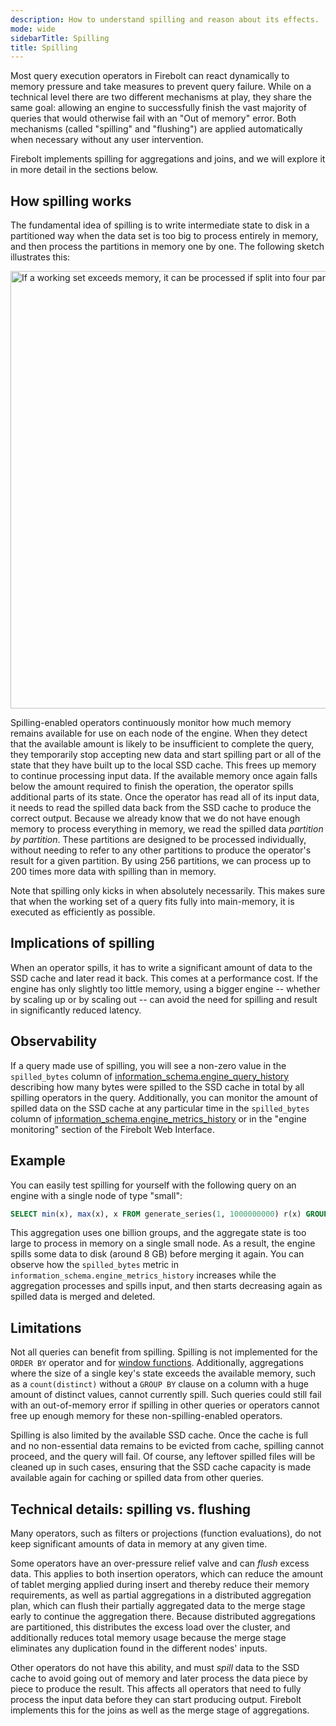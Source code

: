 ```yaml
---
description: How to understand spilling and reason about its effects.
mode: wide
sidebarTitle: Spilling
title: Spilling
---
```



Most query execution operators in Firebolt can react dynamically to memory pressure and take measures to prevent query failure. While on a technical level there are two different mechanisms at play, they share the same goal: allowing an engine to successfully finish the vast majority of queries that would otherwise fail with an "Out of memory" error. Both mechanisms (called "spilling" and "flushing") are applied automatically when necessary without any user intervention.

Firebolt implements spilling for aggregations and joins, and we will explore it in more detail in the sections below.

## How spilling works

The fundamental idea of spilling is to write intermediate state to disk in a partitioned way when the data set is too big to process entirely in memory, and then process the partitions in memory one by one. The following sketch illustrates this:

<img src="/assets/images/spilling.png" alt="If a working set exceeds memory, it can be processed if split into four partitions." width="700"/>

Spilling-enabled operators continuously monitor how much memory remains available for use on each node of the engine. When they detect that the available amount is likely to be insufficient to complete the query, they temporarily stop accepting new data and start spilling part or all of the state that they have built up to the local SSD cache. This frees up memory to continue processing input data. If the available memory once again falls below the amount required to finish the operation, the operator spills additional parts of its state. Once the operator has read all of its input data, it needs to read the spilled data back from the SSD cache to produce the correct output. Because we already know that we do not have enough memory to process everything in memory, we read the spilled data *partition by partition*. These partitions are designed to be processed individually, without needing to refer to any other partitions to produce the operator's result for a given partition. By using 256 partitions, we can process up to 200 times more data with spilling than in memory.

Note that spilling only kicks in when absolutely necessarily. This makes sure that when the working set of a query fits fully into main-memory, it is executed as efficiently as possible.

## Implications of spilling

When an operator spills, it has to write a significant amount of data to the SSD cache and later read it back. This comes at a performance cost. If the engine has only slightly too little memory, using a bigger engine -- whether by scaling up or by scaling out -- can avoid the need for spilling and result in significantly reduced latency.

## Observability

If a query made use of spilling, you will see a non-zero value in the `spilled_bytes` column of [information_schema.engine_query_history](/sql_reference/information-schema/engine-query-history) describing how many bytes were spilled to the SSD cache in total by all spilling operators in the query.   Additionally, you can monitor the amount of spilled data on the SSD cache at any particular time in the `spilled_bytes` column of [information_schema.engine_metrics_history](/sql_reference/information-schema/engine-metrics-history) or in the "engine monitoring" section of the Firebolt Web Interface.

## Example

You can easily test spilling for yourself with the following query on an engine with a single node of type "small":
```sql
SELECT min(x), max(x), x FROM generate_series(1, 1000000000) r(x) GROUP BY x;
```

This aggregation uses one billion groups, and the aggregate state is too large to process in memory on a single small node. As a result, the engine spills some data to disk (around 8 GB) before merging it again. You can observe how the `spilled_bytes` metric in `information_schema.engine_metrics_history` increases while the aggregation processes and spills input, and then starts decreasing again as spilled data is merged and deleted.

## Limitations

Not all queries can benefit from spilling. Spilling is not implemented for the `ORDER BY` operator and for [window functions](/sql_reference/functions-reference/window). Additionally, aggregations where the size of a single key's state exceeds the available memory, such as a `count(distinct)` without a `GROUP BY` clause on a column with a huge amount of distinct values, cannot currently spill. Such queries could still fail with an out-of-memory error if spilling in other queries or operators cannot free up enough memory for these non-spilling-enabled operators.

Spilling is also limited by the available SSD cache. Once the cache is full and no non-essential data remains to be evicted from cache, spilling cannot proceed, and the query will fail.  Of course, any leftover spilled files will be cleaned up in such cases, ensuring that the SSD cache capacity is made available again for caching or spilled data from other queries.

## Technical details: spilling vs. flushing

Many operators, such as filters or projections (function evaluations), do not keep significant amounts of data in memory at any given time.

Some operators have an over-pressure relief valve and can *flush* excess data. This applies to both insertion operators, which can reduce the amount of tablet merging applied during insert and thereby reduce their memory requirements, as well as partial aggregations in a distributed aggregation plan, which can flush their partially aggregated data to the merge stage early to continue the aggregation there. Because distributed aggregations are partitioned, this distributes the excess load over the cluster, and additionally reduces total memory usage because the merge stage eliminates any duplication found in the different nodes' inputs.

Other operators do not have this ability, and must *spill* data to the SSD cache to avoid going out of memory and later process the data piece by piece to produce the result.  This affects all operators that need to fully process the input data before they can start producing output. Firebolt implements this for the joins as well as the merge stage of aggregations.


